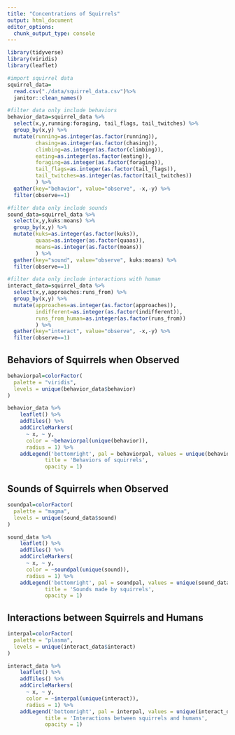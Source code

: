 ```yaml
---
title: "Concentrations of Squirrels"
output: html_document
editor_options: 
  chunk_output_type: console
---
```


```r
library(tidyverse)
library(viridis)
library(leaflet)
```

```r
#import squirrel data
squirrel_data=
  read.csv("./data/squirrel_data.csv")%>% 
  janitor::clean_names()

#filter data only include behaviors
behavior_data=squirrel_data %>% 
  select(x,y,running:foraging, tail_flags, tail_twitches) %>% 
  group_by(x,y) %>% 
  mutate(running=as.integer(as.factor(running)),
         chasing=as.integer(as.factor(chasing)),
         climbing=as.integer(as.factor(climbing)),
         eating=as.integer(as.factor(eating)),
         foraging=as.integer(as.factor(foraging)),
         tail_flags=as.integer(as.factor(tail_flags)),
         tail_twitches=as.integer(as.factor(tail_twitches))
         ) %>%
  gather(key="behavior", value="observe", -x,-y) %>% 
  filter(observe==1)

#filter data only include sounds
sound_data=squirrel_data %>% 
  select(x,y,kuks:moans) %>% 
  group_by(x,y) %>% 
  mutate(kuks=as.integer(as.factor(kuks)),
         quaas=as.integer(as.factor(quaas)),
         moans=as.integer(as.factor(moans))
         ) %>%
  gather(key="sound", value="observe", kuks:moans) %>% 
  filter(observe==1)

#filter data only include interactions with human
interact_data=squirrel_data %>% 
  select(x,y,approaches:runs_from) %>% 
  group_by(x,y) %>% 
  mutate(approaches=as.integer(as.factor(approaches)),
         indifferent=as.integer(as.factor(indifferent)),
         runs_from_human=as.integer(as.factor(runs_from))
         ) %>%
  gather(key="interact", value="observe", -x,-y) %>% 
  filter(observe==1)
```

## Behaviors of Squirrels when Observed
```r
behaviorpal=colorFactor(
  palette = "viridis",
  levels = unique(behavior_data$behavior)
)

behavior_data %>% 
    leaflet() %>% 
    addTiles() %>% 
    addCircleMarkers(
      ~ x, ~ y,
      color = ~behaviorpal(unique(behavior)),
      radius = 1) %>% 
    addLegend('bottomright', pal = behaviorpal, values = unique(behavior_data$behavior),
            title = 'Behaviors of squirrels',
            opacity = 1)
```

## Sounds of Squirrels when Observed
```r
soundpal=colorFactor(
  palette = "magma",
  levels = unique(sound_data$sound)
)

sound_data %>% 
    leaflet() %>% 
    addTiles() %>% 
    addCircleMarkers(
      ~ x, ~ y,
      color = ~soundpal(unique(sound)),
      radius = 1) %>% 
    addLegend('bottomright', pal = soundpal, values = unique(sound_data$sound),
            title = 'Sounds made by squirrels',
            opacity = 1)
```

## Interactions between Squirrels and Humans
```r
interpal=colorFactor(
  palette = "plasma",
  levels = unique(interact_data$interact)
)

interact_data %>% 
    leaflet() %>% 
    addTiles() %>% 
    addCircleMarkers(
      ~ x, ~ y,
      color = ~interpal(unique(interact)),
      radius = 1) %>% 
    addLegend('bottomright', pal = interpal, values = unique(interact_data$interact),
            title = 'Interactions between squirrels and humans',
            opacity = 1)
```

